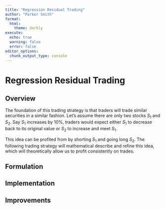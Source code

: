 ```yaml
---
title: "Regression Residual Trading"
author: "Parker Smith"
format: 
  html:
    theme: darkly
execute:
  echo: true
  warning: false
  error: false
editor_options: 
  chunk_output_type: console
---
```


# Regression Residual Trading

::: {.panel-tabset}

## Overview
The foundation of this trading strategy is that traders will trade similar securities in a similar fashion. Let's assume there are only two stocks $S_1$ and $S_2$. Say $S_1$ increases by $10\%$, traders would expect either $S_1$ to decrease back to its original value or $S_2$ to increase and meet $S_1$.


This idea can be profited from by shorting $S_1$ and going long $S_2$. The following trading strategy will mathematical describe and refine this idea, which will theoretically allow us to profit consistently on trades.


## Formulation


## Implementation


## Improvements


:::